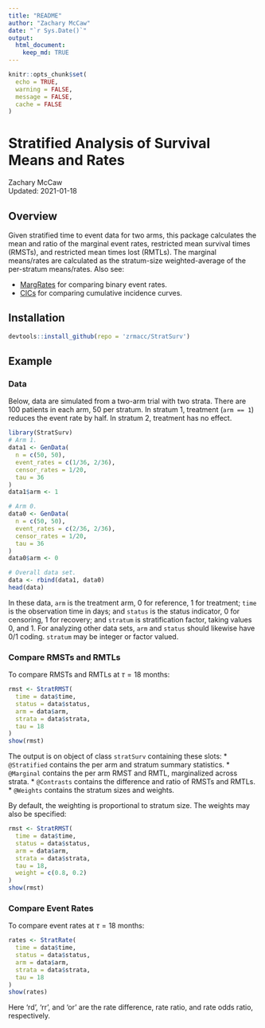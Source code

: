 ```yaml
---
title: "README"
author: "Zachary McCaw"
date: "`r Sys.Date()`"
output: 
  html_document: 
    keep_md: TRUE
--- 
```


```r
knitr::opts_chunk$set(
  echo = TRUE, 
  warning = FALSE, 
  message = FALSE, 
  cache = FALSE
)
```

# Stratified Analysis of Survival Means and Rates

Zachary McCaw <br>
Updated: 2021-01-18

## Overview

Given stratified time to event data for two arms, this package calculates the mean and ratio of the marginal event rates, restricted mean survival times (RMSTs), and restricted mean times lost (RMTLs). The marginal means/rates are calculated as the stratum-size weighted-average of the per-stratum means/rates. Also see:

* [MargRates](https://github.com/zrmacc/MargRates) for comparing binary event rates.
* [CICs](https://github.com/zrmacc/CICs) for comparing cumulative incidence curves.

## Installation

```r
devtools::install_github(repo = 'zrmacc/StratSurv')
```

## Example

### Data

Below, data are simulated from a two-arm trial with two strata. There are 100 patients in each arm, 50 per stratum. In stratum 1, treatment (`arm == 1`) reduces the event rate by half. In stratum 2, treatment has no effect.

```r
library(StratSurv)
# Arm 1.
data1 <- GenData(
  n = c(50, 50),
  event_rates = c(1/36, 2/36),
  censor_rates = 1/20,
  tau = 36
)
data1$arm <- 1

# Arm 0.
data0 <- GenData(
  n = c(50, 50),
  event_rates = c(2/36, 2/36),
  censor_rates = 1/20,
  tau = 36
)
data0$arm <- 0

# Overall data set.
data <- rbind(data1, data0)
head(data)
```

In these data, `arm` is the treatment arm, 0 for reference, 1 for treatment; `time` is the observation time in days; and `status` is the status indicator, 0 for censoring, 1 for recovery; and `stratum` is stratification factor, taking values 0, and 1. For analyzing other data sets, `arm` and `status` should likewise have 0/1 coding. `stratum` may be integer or factor valued.

### Compare RMSTs and RMTLs

To compare RMSTs and RMTLs at $\tau = 18$ months: 

```r
rmst <- StratRMST(
  time = data$time,
  status = data$status,
  arm = data$arm,
  strata = data$strata,
  tau = 18
)
show(rmst)
```

The output is on object of class `stratSurv` containing these slots:
* `@Stratified` contains the per arm and stratum summary statistics.
* `@Marginal` contains the per arm RMST and RMTL, marginalized across strata.
* `@Contrasts` contains the difference and ratio of RMSTs and RMTLs.
* `@Weights` contains the stratum sizes and weights. 

By default, the weighting is proportional to stratum size. The weights may also be specified:

```r
rmst <- StratRMST(
  time = data$time,
  status = data$status,
  arm = data$arm,
  strata = data$strata,
  tau = 18,
  weight = c(0.8, 0.2)
)
show(rmst)
```

### Compare Event Rates

To compare event rates at $\tau = 18$ months: 

```r
rates <- StratRate(
  time = data$time,
  status = data$status,
  arm = data$arm,
  strata = data$strata,
  tau = 18
)
show(rates)
```

Here 'rd', 'rr', and 'or' are the rate difference, rate ratio, and rate odds ratio, respectively.